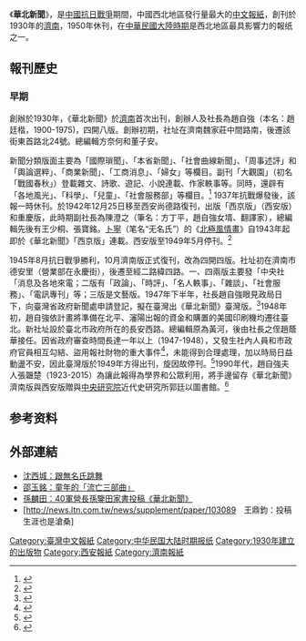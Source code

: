 {{Infobox Newspaper
|name                = 華北新聞<br>Huabei Xinwen
|image               = 
|caption             = 
|type                = [[日報|日報]]
|format              = 四開一張八版
|owners              = 趙自強（趙廷楷）
|publisher           = 華北新聞社
|editor              = 
|chiefeditor         = 趙自強（趙廷楷）
|assoceditor         = 
|staff               = 
|foundation          = 1930年[[中華民國|民國]]十九年
|ceased publication  = 
|political           = [[中華民國|中華民國]]
|language            = [[繁體中文|繁體中文]]
|price               = 
|circulation         = 
|ISSN                = 
|website             = 
}}

《'''華北新聞'''》，是[[中國抗日戰爭|中國抗日戰爭]]期間，中國西北地區發行量最大的[[中文|中文]][[報紙|報紙]]，創刊於1930年的[[濟南|濟南]]，1950年休刊，在[[中華民國大陸時期|中華民國大陸時期]]是西北地區最具影響力的報纸之一。

== 報刊歷史 ==
=== 早期 ===

創辦於1930年，《華北新聞》於[[濟南|濟南]]首次出刊，創辦人及社長為趙自強（本名：趙廷楷，1900-1975)，四開八版。創辦初期，社址在濟南魏家莊中間路南，後遷該街東首路北24號。總編輯方奈何和董子安。

新聞分類版面主要為「國際瑣聞」、「本省新聞」、「社會曲線新聞」、「周事述評」和「輿論選粹」、「商業新聞」、「工商消息」、「婦女」等欄目。副刊「大觀園」（初名「戰國春秋」）登載雜文、詩歌、遊記、小說連載、作家軼事等。同時，還辟有「各地風光」、「科學」、「兒童」、「社會服務部」等欄目。<ref>{{cite web             
|url = http://zy.zwbk.org/index.php/%E5%8D%8E%E5%8C%97%E6%96%B0%E9%97%BB|title=華北新聞}}</ref>
1937年抗戰爆發後，該報一時休刊。於1942年12月25日移至西安尚德路復刊，出版「西京版」（西安版）和重慶版，此時期副社長為陳澄之（筆名：方丁平，趙自強女壻、翻譯家），總編輯先後有王少桐、張寶銘。[[卜寧|卜寧]]（笔名“无名氏”）的《[[北極風情畫|北極風情畫]]》自1943年起即於《華北新聞》「西京版」連載。西安版至1949年5月停刊。<ref>{{cite web|url = http://sxsdq.cn/dqzlk/sxsz/bkz/|title = 陕西地情网-报刊志-第三篇 中华民国时期-第一章 民国报纸-第四十二节 《华北新闻》|accessdate = 2016-10-08|archive-date = 2016-03-20|archive-url = https://web.archive.org/web/20160320194530/http://www.sxsdq.cn/dqzlk/sxsz/bkz/|dead-url = yes}}</ref>

1945年8月抗日戰爭勝利，10月濟南版正式復刊，改為四開四版。社址初在濟南市德安里（營業部在永慶街），後遷至經二路緯四路。一、四兩版主要發「中央社「消息及各地來電；二版有「政論」、「時評」、「名人軼事」、「雜談」、「社會服務」、「電訊專刊」等；三版是文藝版。1947年下半年，社長趙自強眼見政局日下，向臺灣省政府新聞處申請登記，擬在臺灣出《華北新聞》臺灣版。<ref>{{cite web |url = https://aa.archives.gov.tw/archivesData.aspx?SystemID=0000010680 |title = 檔案管理局：民眾趙自強申請發行華北新聞 |access-date = 2016-10-08 |archive-url = https://web.archive.org/web/20161009181542/https://aa.archives.gov.tw/archivesData.aspx?SystemID=0000010680 |archive-date = 2016-10-09 |dead-url = yes }}</ref>1948年初，趙自強依計畫將準備在北平、瀋陽出報的資金和購置的美國印刷機均遷往臺北。新社址設於臺北市政府所在的長安西路。總編輯原為黃河，後由社長之侄趙蔭華接任。因省政府審查時間長達一年以上（1947-1948），又發生社內人員和市政府官員相互勾結、盜用報社財物的重大事件<ref>{{cite web |url = https://aa.archives.gov.tw/archivesData.aspx?SystemID=0002418930 |title = 檔案管理局：電為辦理市政府財務課長盜領華北新聞社匯款一案經過情形請核示由 |access-date = 2016-10-08 |archive-url = https://web.archive.org/web/20161009180920/https://aa.archives.gov.tw/archivesData.aspx?SystemID=0002418930 |archive-date = 2016-10-09 |dead-url = yes }}</ref>，未能得到合理處理，加以時局日益動盪不安，因此臺灣版於1949年方得出刊，旋因故停刊。<ref>{{cite web |url = http://blog.xuite.net/zhongu208/wretch/148998696 |title=祖父的《華北新聞》}}</ref>1990年代，趙自強夫人張韞楚（1923-2015）為讓此報得為學界和公眾利用，將手邊留存《華北新聞》濟南版與西安版贈與[[中央研究院|中央研究院]]近代史研究所郭廷以圖書館。<ref>{{cite web |url = http://www.articleswriting.net/article/48901425803/ |title = 王潛石：追憶華北新聞報 }}{{dead link|date=2018年4月 |bot=InternetArchiveBot |fix-attempted=yes }}</ref>

== 参考资料 ==
{{reflist}}

== 外部連結 ==
*[http://hk.apple.nextmedia.com/supplement/columnist/art/20130225/18175484 沈西城：跟無名氏跳舞]
*[http://www.sanmin.com.tw/activity/2013/0905enduring_this_life/9789570842418p2.html 邵玉銘：童年的「流亡三部曲」]
*[http://politics.people.com.cn/BIG5/n/2015/1022/c70731-27725817.html 孫麟田：40軍營長孫鑒田家書投稿《華北新聞》]
*[http://news.ltn.com.tw/news/supplement/paper/103089　王鼎鈞：投稿生涯也是滄桑]

[[Category:臺灣中文報紙|Category:臺灣中文報紙]]
[[Category:中华民国大陆时期报纸|Category:中华民国大陆时期报纸]]
[[Category:1930年建立的出版物|Category:1930年建立的出版物]]
[[Category:西安報紙|Category:西安報紙]]
[[Category:濟南報紙|Category:濟南報紙]]